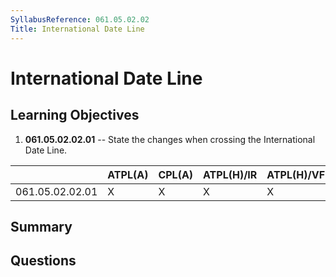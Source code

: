 ```yaml
---
SyllabusReference: 061.05.02.02
Title: International Date Line
---
```


# International Date Line

## Learning Objectives

1. **061.05.02.02.01** -- State the changes when crossing the International Date
   Line.

|                 | ATPL(A) | CPL(A) | ATPL(H)/IR | ATPL(H)/VFR | CPL(H) | IR  | CBIR(A) |
| --------------- | ------- | ------ | ---------- | ----------- | ------ | --- | ------- |
| 061.05.02.02.01 | X       | X      | X          | X           | X      |     |         |

## Summary

## Questions
